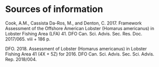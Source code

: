 # Sources of information

Cook, A.M., Cassista Da-Ros, M., and Denton, C. 2017. Framework Assessment of the Offshore American Lobster (Homarus americanus) in Lobster Fishing Area (LFA) 41. DFO Can. Sci. Advis. Sec. Res. Doc. 2017/065. viii + 186 p.


DFO. 2018. Assessment of Lobster (Homarus americanus) in Lobster Fishing Area 41 (4X + 5Z) for 2016. DFO Can. Sci. Advis. Sec. Sci. Advis. Rep. 2018/004.